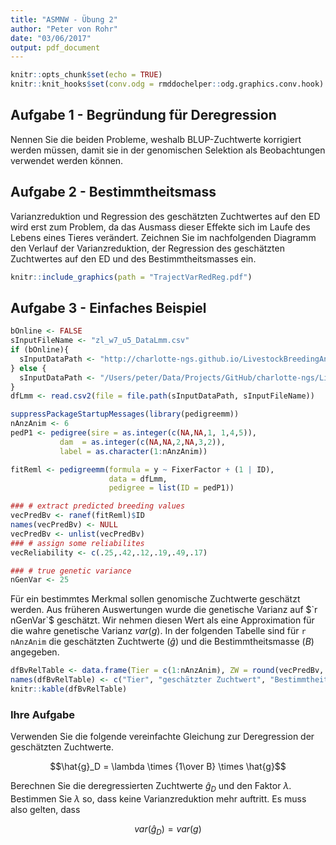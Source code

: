 ```yaml
---
title: "ASMNW - Übung 2"
author: "Peter von Rohr"
date: "03/06/2017"
output: pdf_document
---
```


```r
knitr::opts_chunk$set(echo = TRUE)
knitr::knit_hooks$set(conv.odg = rmddochelper::odg.graphics.conv.hook)
```

## Aufgabe 1 - Begründung für Deregression
Nennen Sie die beiden Probleme, weshalb BLUP-Zuchtwerte korrigiert werden müssen, damit sie in der genomischen Selektion als Beobachtungen verwendet werden können.

\vspace{5ex}
## Aufgabe 2 - Bestimmtheitsmass
Varianzreduktion und Regression des geschätzten Zuchtwertes auf den ED wird erst zum Problem, da das Ausmass dieser Effekte sich im Laufe des Lebens eines Tieres verändert. Zeichnen Sie im nachfolgenden Diagramm den Verlauf der Varianzreduktion, der Regression des geschätzten Zuchtwertes auf den ED und des Bestimmtheitsmasses ein.

\vspace{2ex}
```r
knitr::include_graphics(path = "TrajectVarRedReg.pdf")
```

\pagebreak

## Aufgabe 3 - Einfaches Beispiel
```r
bOnline <- FALSE
sInputFileName <- "zl_w7_u5_DataLmm.csv"
if (bOnline){
  sInputDataPath <- "http://charlotte-ngs.github.io/LivestockBreedingAndGenomics/w7"
} else {
  sInputDataPath <- "/Users/peter/Data/Projects/GitHub/charlotte-ngs/LivestockBreedingAndGenomics/gh-pages/w7"
}
dfLmm <- read.csv2(file = file.path(sInputDataPath, sInputFileName))

suppressPackageStartupMessages(library(pedigreemm)) 
nAnzAnim <- 6
pedP1 <- pedigree(sire = as.integer(c(NA,NA,1, 1,4,5)),
           dam  = as.integer(c(NA,NA,2,NA,3,2)),
           label = as.character(1:nAnzAnim))

fitReml <- pedigreemm(formula = y ~ FixerFactor + (1 | ID),
                      data = dfLmm,
                      pedigree = list(ID = pedP1))

### # extract predicted breeding values
vecPredBv <- ranef(fitReml)$ID
names(vecPredBv) <- NULL
vecPredBv <- unlist(vecPredBv)
### # assign some reliabilites
vecReliability <- c(.25,.42,.12,.19,.49,.17)

### # true genetic variance
nGenVar <- 25
```

Für ein bestimmtes Merkmal sollen genomische Zuchtwerte geschätzt werden. Aus früheren Auswertungen wurde die genetische Varianz auf $`r nGenVar`$  geschätzt. Wir nehmen diesen Wert als eine Approximation für die wahre genetische Varianz $var(g)$. In der folgenden Tabelle sind für `r nAnzAnim` die geschätzten Zuchtwerte ($\hat{g}$) und die Bestimmtheitsmasse ($B$) angegeben. 

```r
dfBvRelTable <- data.frame(Tier = c(1:nAnzAnim), ZW = round(vecPredBv, digits = 3), Rel = vecReliability, stringsAsFactors = FALSE)
names(dfBvRelTable) <- c("Tier", "geschätzter Zuchtwert", "Bestimmtheitsmass")
knitr::kable(dfBvRelTable)
```

### Ihre Aufgabe
Verwenden Sie die folgende vereinfachte Gleichung zur Deregression der geschätzten Zuchtwerte.

$$\hat{g}_D = \lambda \times {1\over B} \times \hat{g}$$

Berechnen Sie die deregressierten Zuchtwerte $\hat{g}_D$ und den Faktor $\lambda$. Bestimmen Sie $\lambda$ so, dass keine Varianzreduktion mehr auftritt. Es muss also gelten, dass 

$$var(\hat{g}_D) = var(g)$$

